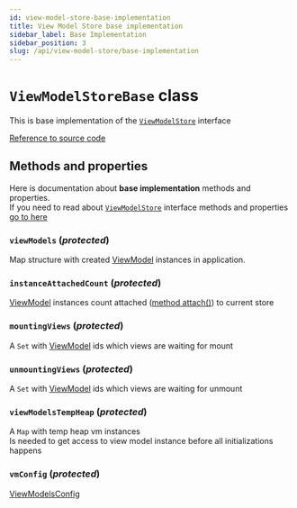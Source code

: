 ```yaml
---
id: view-model-store-base-implementation
title: View Model Store base implementation
sidebar_label: Base Implementation
sidebar_position: 3
slug: /api/view-model-store/base-implementation
---
```


# `ViewModelStoreBase` class  

This is base implementation of the [`ViewModelStore`](/api/view-model-store/interface) interface  

[Reference to source code](/src/view-model/view-model.store.base.ts)  

## Methods and properties  
Here is documentation about **base implementation** methods and properties.  
If you need to read about [`ViewModelStore`](/api/view-models/interface) interface methods and properties [go to here](/api/view-model-store/interface)  

### `viewModels` (_protected_)  
Map structure with created [ViewModel](/api/view-models/overview) instances in application.  

### `instanceAttachedCount` (_protected_)  
[ViewModel](/api/view-models/interface) instances count attached ([method attach()](/api/view-model-store/interface#attachviewmodel)) to current store  

### `mountingViews` (_protected_)  
A `Set` with [ViewModel](/api/view-models/overview) ids which views are waiting for mount

### `unmountingViews` (_protected_)  
A `Set` with [ViewModel](/api/view-models/overview) ids which views are waiting for unmount

### `viewModelsTempHeap` (_protected_)  
A `Map` with temp heap vm instances  
Is needed to get access to view model instance before all initializations happens  

### `vmConfig` (_protected_)  
[ViewModelsConfig](/api/other/view-model-lookup)  

